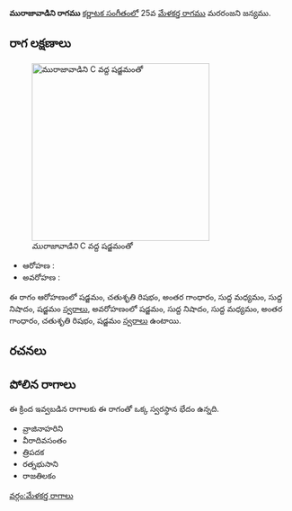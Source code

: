 {{Infobox ragam
	| name          	= మురాజావాడిని
	| synonym	    	= 
	| mela          	= 
	| chakra        	= 
	| janaka        	= 
	| type          	= ఔదవ
	| arohanam      	= {{svaraC|S|R2|G3|M1|N1|S'}} 
	| avarohanam    	= {{svaraC|S'|N1|M1|G3|R2|S}}
	| jeeva         	=
	| chhaya        	=
	| nyasa         	=
	| vishesha      	= 
	| equivalent  		= 
}}
{{కర్ణాటక సంగీత రాగాలు}}
'''మురాజావాడిని రాగము''' [[కర్ణాటక సంగీతం]]లో 25వ [[మేళకర్త రాగము]] మరరంజని జన్యము. 


==రాగ లక్షణాలు==
[[Image:murajavadini_kb2wiki.png|thumb|right|316px|''మురాజావాడిని'' C వద్ద షడ్జమంతో]]

* ఆరోహణ : {{svaraC|S|R2|G3|M1|N1|S'}} 
* అవరోహణ : {{svaraC|S'|N1|M1|G3|R2|S}}

ఈ రాగం ఆరోహణంలో షడ్జమం, చతుశృతి రిషభం, అంతర గాంధారం, సుద్ద మధ్యమం, సుద్ద నిషాదం, షడ్జమం [[స్వరాలు]], అవరోహణంలో షడ్జమం, సుద్ద నిషాదం, సుద్ద మధ్యమం, అంతర గాంధారం, చతుశృతి రిషభం, షడ్జమం [[స్వరాలు]] ఉంటాయి.

==రచనలు==



==పోలిన రాగాలు==
ఈ క్రింద ఇవ్వబడిన రాగాలకు ఈ రాగంతో ఒక్క స్వరస్థాన భేదం ఉన్నది.
* వ్రాజినాహరిని
* వీరాదివసంతం
* త్రిపదక
* రత్నభుసాని
* రాజతిలకం



[[వర్గం:మేళకర్త రాగాలు]]
